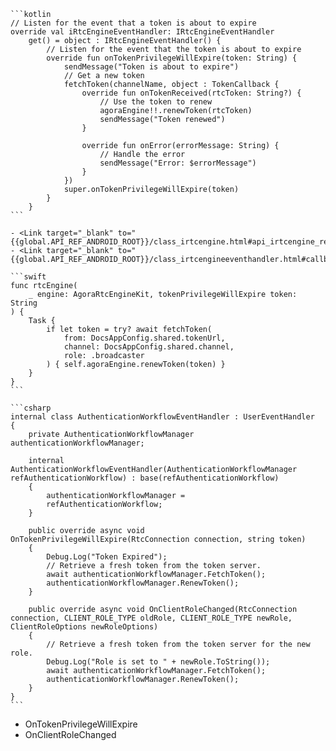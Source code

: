 <PlatformWrapper platform="android">

    ```kotlin
    // Listen for the event that a token is about to expire
    override val iRtcEngineEventHandler: IRtcEngineEventHandler
        get() = object : IRtcEngineEventHandler() {
            // Listen for the event that the token is about to expire
            override fun onTokenPrivilegeWillExpire(token: String) {
                sendMessage("Token is about to expire")
                // Get a new token
                fetchToken(channelName, object : TokenCallback {
                    override fun onTokenReceived(rtcToken: String?) {
                        // Use the token to renew
                        agoraEngine!!.renewToken(rtcToken)
                        sendMessage("Token renewed")
                    }

                    override fun onError(errorMessage: String) {
                        // Handle the error
                        sendMessage("Error: $errorMessage")
                    }
                })
                super.onTokenPrivilegeWillExpire(token)
            }
        }
    ```

    - <Link target="_blank" to="{{global.API_REF_ANDROID_ROOT}}/class_irtcengine.html#api_irtcengine_renewtoken">renewToken</Link>
    - <Link target="_blank" to="{{global.API_REF_ANDROID_ROOT}}/class_irtcengineeventhandler.html#callback_irtcengineeventhandler_ontokenprivilegewillexpire">onTokenPrivilegeWillExpire</Link>

</PlatformWrapper>

<PlatformWrapper platform="macos, ios">

    ```swift
    func rtcEngine(
        _ engine: AgoraRtcEngineKit, tokenPrivilegeWillExpire token: String
    ) {
        Task {
            if let token = try? await fetchToken(
                from: DocsAppConfig.shared.tokenUrl,
                channel: DocsAppConfig.shared.channel,
                role: .broadcaster
            ) { self.agoraEngine.renewToken(token) }
        }
    }
    ```
</PlatformWrapper>

<PlatformWrapper platform="unity">

    ```csharp
    internal class AuthenticationWorkflowEventHandler : UserEventHandler
    {
        private AuthenticationWorkflowManager authenticationWorkflowManager;

        internal AuthenticationWorkflowEventHandler(AuthenticationWorkflowManager refAuthenticationWorkflow) : base(refAuthenticationWorkflow)
        {
            authenticationWorkflowManager =
            refAuthenticationWorkflow;
        }

        public override async void OnTokenPrivilegeWillExpire(RtcConnection connection, string token)
        {
            Debug.Log("Token Expired");
            // Retrieve a fresh token from the token server.
            await authenticationWorkflowManager.FetchToken();
            authenticationWorkflowManager.RenewToken();
        }

        public override async void OnClientRoleChanged(RtcConnection connection, CLIENT_ROLE_TYPE oldRole, CLIENT_ROLE_TYPE newRole, ClientRoleOptions newRoleOptions)
        {
            // Retrieve a fresh token from the token server for the new role.
            Debug.Log("Role is set to " + newRole.ToString());
            await authenticationWorkflowManager.FetchToken();
            authenticationWorkflowManager.RenewToken();
        }
    }
    ```

-   <Link target="_blank" to="{{global.API_REF_UNITY_ROOT}}/class_irtcengineeventhandler.html#callback_irtcengineeventhandler_onproxyconnected">OnTokenPrivilegeWillExpire</Link>
-   <Link target="_blank" to="{{global.API_REF_UNITY_ROOT}}/class_irtcengineeventhandler.html#callback_irtcengineeventhandler_onclientrolechanged">OnClientRoleChanged</Link>

</PlatformWrapper>